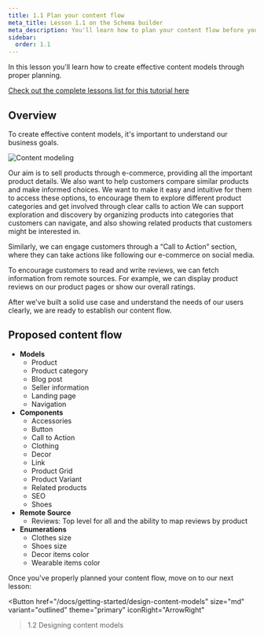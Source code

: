 ```yaml
---
title: 1.1 Plan your content flow
meta_title: Lesson 1.1 on the Schema builder
meta_description: You'll learn how to plan your content flow before you start building a schema.
sidebar:
  order: 1.1
---
```



<Card theme="info" title="Lesson 1.1 - The Schema builder: Planning your content flow">

In this lesson you'll learn how to create effective content models through proper planning.

[Check out the complete lessons list for this tutorial here](/docs/getting-started/onboarding-overview#what-you-will-learn)

</Card>

## Overview

To create effective content models, it's important to understand our business goals.

![Content modeling](/images/docs/getting-started/content-modeling-matters.png)

Our aim is to sell products through e-commerce, providing all the important product details. We also want to help customers compare similar products and make informed choices. We want to make it easy and intuitive for them to access these options, to encourage them to explore different product categories and get involved through clear calls to action
We can support exploration and discovery by organizing products into categories that customers can navigate, and also showing related products that customers might be interested in.

Similarly, we can engage customers through a “Call to Action” section, where they can take actions like following our e-commerce on social media.

To encourage customers to read and write reviews, we can fetch information from remote sources. For example, we can display product reviews on our product pages or show our overall ratings.

After we've built a solid use case and understand the needs of our users clearly, we are ready to establish our content flow.

## Proposed content flow

- **Models**
  - Product
  - Product category
  - Blog post
  - Seller information
  - Landing page
  - Navigation
- **Components**
  - Accessories
  - Button
  - Call to Action
  - Clothing
  - Decor
  - Link
  - Product Grid
  - Product Variant
  - Related products
  - SEO
  - Shoes
- **Remote Source**
  - Reviews: Top level for all and the ability to map reviews by product
- **Enumerations**
  - Clothes size
  - Shoes size
  - Decor items color
  - Wearable items color

<Card theme="info" title="Next step">

Once you've properly planned your content flow, move on to our next lesson:

<Button
  href="/docs/getting-started/design-content-models"
  size="md"
  variant="outlined"
  theme="primary"
  iconRight="ArrowRight"
>1.2 Designing content models</Button>

</Card>
